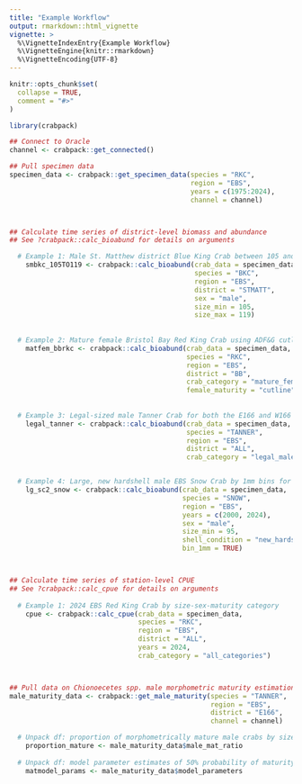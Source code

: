 ```yaml
---
title: "Example Workflow"
output: rmarkdown::html_vignette
vignette: >
  %\VignetteIndexEntry{Example Workflow}
  %\VignetteEngine{knitr::rmarkdown}
  %\VignetteEncoding{UTF-8}
---
```


```r
knitr::opts_chunk$set(
  collapse = TRUE,
  comment = "#>"
)
```

```r
library(crabpack)

## Connect to Oracle
channel <- crabpack::get_connected()

## Pull specimen data
specimen_data <- crabpack::get_specimen_data(species = "RKC",
                                             region = "EBS",
                                             years = c(1975:2024),
                                             channel = channel)



## Calculate time series of district-level biomass and abundance 
## See ?crabpack::calc_bioabund for details on arguments

  # Example 1: Male St. Matthew district Blue King Crab between 105 and 199mm
    smbkc_105TO119 <- crabpack::calc_bioabund(crab_data = specimen_data,
                                              species = "BKC",
                                              region = "EBS",
                                              district = "STMATT",
                                              sex = "male",
                                              size_min = 105,
                                              size_max = 119)
  
  
  # Example 2: Mature female Bristol Bay Red King Crab using ADF&G cutlines
    matfem_bbrkc <- crabpack::calc_bioabund(crab_data = specimen_data,
                                            species = "RKC",
                                            region = "EBS",
                                            district = "BB",
                                            crab_category = "mature_female",
                                            female_maturity = "cutline")
  
  
  # Example 3: Legal-sized male Tanner Crab for both the E166 and W166 districts
    legal_tanner <- crabpack::calc_bioabund(crab_data = specimen_data,
                                            species = "TANNER",
                                            region = "EBS",
                                            district = "ALL",
                                            crab_category = "legal_male")


  # Example 4: Large, new hardshell male EBS Snow Crab by 1mm bins for 2000-2024
    lg_sc2_snow <- crabpack::calc_bioabund(crab_data = specimen_data,
                                           species = "SNOW",
                                           region = "EBS",
                                           years = c(2000, 2024),
                                           sex = "male",
                                           size_min = 95,
                                           shell_condition = "new_hardshell",
                                           bin_1mm = TRUE)



## Calculate time series of station-level CPUE
## See ?crabpack::calc_cpue for details on arguments
    
  # Example 1: 2024 EBS Red King Crab by size-sex-maturity category
    cpue <- crabpack::calc_cpue(crab_data = specimen_data,
                                species = "RKC",
                                region = "EBS",
                                district = "ALL",
                                years = 2024,
                                crab_category = "all_categories")



## Pull data on Chionoecetes spp. male morphometric maturity estimation 
male_maturity_data <- crabpack::get_male_maturity(species = "TANNER",
                                                  region = "EBS",
                                                  district = "E166",
                                                  channel = channel)

  # Unpack df: proportion of morphometrically mature male crabs by size 
    proportion_mature <- male_maturity_data$male_mat_ratio
  
  # Unpack df: model parameter estimates of 50% probability of maturity at size
    matmodel_params <- male_maturity_data$model_parameters


```
